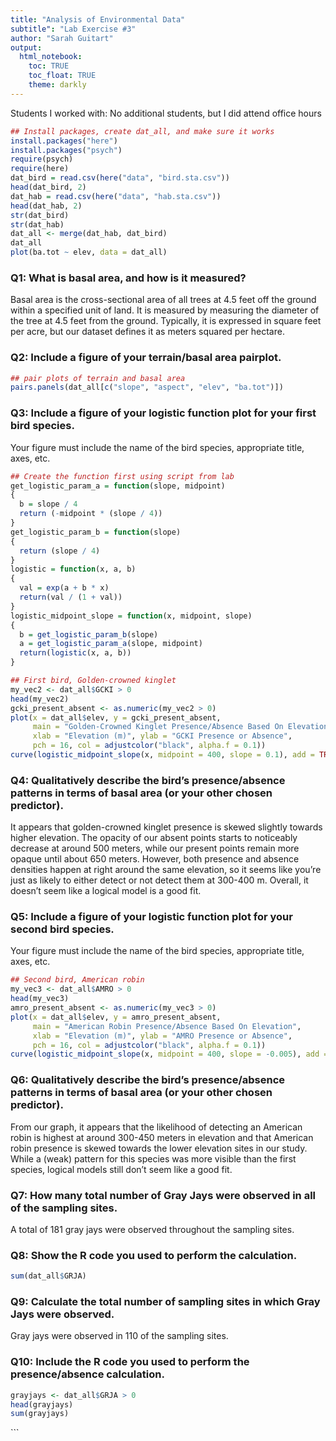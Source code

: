 ```yaml
---
title: "Analysis of Environmental Data"
subtitle": "Lab Exercise #3"
author: "Sarah Guitart"
output: 
  html_notebook:
    toc: TRUE
    toc_float: TRUE
    theme: darkly 
---
```



Students I worked with: 
No additional students, but I did attend office hours 

```r
## Install packages, create dat_all, and make sure it works 
install.packages("here")
install.packages("psych")
require(psych)
require(here)
dat_bird = read.csv(here("data", "bird.sta.csv"))
head(dat_bird, 2)
dat_hab = read.csv(here("data", "hab.sta.csv"))
head(dat_hab, 2)
str(dat_bird)
str(dat_hab)
dat_all <- merge(dat_hab, dat_bird)
dat_all
plot(ba.tot ~ elev, data = dat_all)
```
### Q1: What is basal area, and how is it measured?  

Basal area is the cross-sectional area of all trees at 4.5 feet off the ground within a specified unit of land. It is measured by measuring the diameter of the tree at 4.5 feet from the ground. Typically, it is expressed in square feet per acre, but our dataset defines it as meters squared per hectare.  

### Q2: Include a figure of your terrain/basal area pairplot.

```r
## pair plots of terrain and basal area 
pairs.panels(dat_all[c("slope", "aspect", "elev", "ba.tot")])
```
### Q3: Include a figure of your logistic function plot for your first bird species. 

Your figure must include the name of the bird species, appropriate title, axes, etc.

```r
## Create the function first using script from lab 
get_logistic_param_a = function(slope, midpoint)
{
  b = slope / 4
  return (-midpoint * (slope / 4))
}
get_logistic_param_b = function(slope)
{
  return (slope / 4)
}
logistic = function(x, a, b)
{
  val = exp(a + b * x)
  return(val / (1 + val))
}
logistic_midpoint_slope = function(x, midpoint, slope)
{
  b = get_logistic_param_b(slope)
  a = get_logistic_param_a(slope, midpoint)
  return(logistic(x, a, b))
}
```

```r
## First bird, Golden-crowned kinglet 
my_vec2 <- dat_all$GCKI > 0 
head(my_vec2)
gcki_present_absent <- as.numeric(my_vec2 > 0)
plot(x = dat_all$elev, y = gcki_present_absent, 
     main = "Golden-Crowned Kinglet Presence/Absence Based On Elevation", 
     xlab = "Elevation (m)", ylab = "GCKI Presence or Absence", 
     pch = 16, col = adjustcolor("black", alpha.f = 0.1))
curve(logistic_midpoint_slope(x, midpoint = 400, slope = 0.1), add = TRUE)
```

### Q4: Qualitatively describe the bird’s presence/absence patterns in terms of basal area (or your other chosen predictor).

It appears that golden-crowned kinglet presence is skewed slightly towards higher elevation. The opacity of our absent points starts to noticeably decrease at around 500 meters, while our present points remain more opaque until about 650 meters. However, both presence and absence densities happen at right around the same elevation, so it seems like you're just as likely to either detect or not detect them at 300-400 m. Overall, it doesn't seem like a logical model is a good fit.    


### Q5: Include a figure of your logistic function plot for your second bird species. 

Your figure must include the name of the bird species, appropriate title, axes, etc.

```r
## Second bird, American robin 
my_vec3 <- dat_all$AMRO > 0 
head(my_vec3)
amro_present_absent <- as.numeric(my_vec3 > 0)
plot(x = dat_all$elev, y = amro_present_absent, 
     main = "American Robin Presence/Absence Based On Elevation", 
     xlab = "Elevation (m)", ylab = "AMRO Presence or Absence", 
     pch = 16, col = adjustcolor("black", alpha.f = 0.1))
curve(logistic_midpoint_slope(x, midpoint = 400, slope = -0.005), add = TRUE)
```

### Q6: Qualitatively describe the bird’s presence/absence patterns in terms of basal area (or your other chosen predictor).


From our graph, it appears that the likelihood of detecting an American robin is highest at around 300-450 meters in elevation and that American robin presence is skewed towards the lower elevation sites in our study. While a (weak) pattern for this species was more visible than the first species, logical models still don't seem like a good fit. 


### Q7: How many total number of Gray Jays were observed in all of the sampling sites.

A total of 181 gray jays were observed throughout the sampling sites. 

### Q8: Show the R code you used to perform the calculation.
```r
sum(dat_all$GRJA)
```

### Q9: Calculate the total number of sampling sites in which Gray Jays were observed.

Gray jays were observed in 110 of the sampling sites.

### Q10: Include the R code you used to perform the presence/absence calculation.
```r
grayjays <- dat_all$GRJA > 0 
head(grayjays)
sum(grayjays)
```
```